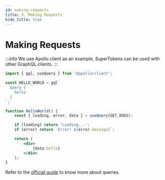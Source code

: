 ```yaml
---
id: making-requests
title: 3. Making Requests
hide_title: true
---
```


<!-- COPY DOCS -->
<!-- ./session/graphql-integration/making-requests.mdx -->

# Making Requests

:::info
We use Apollo client as an example, SuperTokens can be used with other GraphQL clients.
:::

```jsx
import { gql, useQuery } from '@apollo/client';

const HELLO_WORLD = gql`
  query {
    hello
  }
`;

function HelloWorld() {
    const { loading, error, data } = useQuery(GET_DOGS);

    if (loading) return 'Loading...';
    if (error) return `Error! ${error.message}`;

    return (
        <div>
            {data.hello}
        </div>
    );
}
```

Refer to the [official guide](https://www.apollographql.com/docs/react/data/queries/) to know more about queries.

